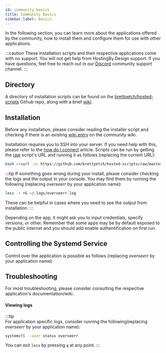 ```yaml
---
id: community-basics
title: Community Basics
sidebar_label: Basics
---
```

In the following section, you can learn more about the applications offered by the community, how to install them and configure them for use with other applications.

:::caution
These installation scripts and their respective applications come with no support. You will not get help from HostingBy.Design support. If you have questions, feel free to reach out in our [Discord](https://discord.gg/StaAybe3rm) community support channel.
:::
## Directory
A directory of installation scripts can be found on the [brettpetch/hosted-scripts](https://github.com/brettpetch/hosted-scripts) Github repo, along with a brief [wiki](https://github.com/brettpetch/hosted-scripts/wiki).
## Installation
Before any installation, please consider reading the installer script and checking if there is an existing [wiki entry](https://github.com/brettpetch/hosted-scripts/wiki) on the community wiki.

Installation requires you to SSH into your server. If you need help with this, please refer to the [how do I connect](../getting-started/how-do-i-connect.md) article.
Scripts can be run by getting the <ins>raw</ins> script's URL and running it as follows (replacing the current URL):
```bash
bash <(curl -sL https://github.com/brettpetch/hosted-scripts/raw/master/overseerr.sh)
```
:::tip
If something goes wrong during your install, please consider checking the logs and the output in your console. You may find them by running the following (replacing _overseerr_ by your application name):
```bash
less -r +G ~/.logs/overseerr.log
```
These can be helpful in cases where you need to see the output from installation.
:::

Depending on the app, it might ask you to input credentials, specify versions, or other. Remember that some apps may be by default exposed to the public internet and you should add enable authentification on first run.

## Controlling the Systemd Service
Control over the application is possible as follows (replacing _overseerr_ by your application name):


<UserSystemd service="overseerr" />

## Troubleshooting
For most troubleshooting, please consider consulting the respective application's documentation/wiki.

#### Viewing logs

:::tip  
For application specific logs, consider running the following(replacing _overseerr_ by your application name):

```bash
systemctl --user status overseerr
```

You can exit `less` by pressing `q` at any point.
:::
